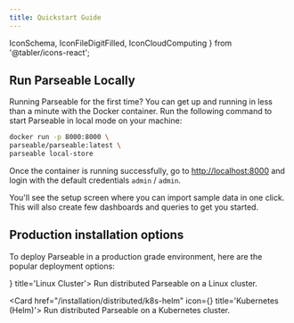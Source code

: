 ```yaml
---
title: Quickstart Guide
---
```

 IconSchema, IconFileDigitFilled, IconCloudComputing } from '@tabler/icons-react';

## Run Parseable Locally

Running Parseable for the first time? You can get up and running in less than a minute with the Docker container. Run the following command to start Parseable in local mode on your machine:

```bash
docker run -p 8000:8000 \
parseable/parseable:latest \
parseable local-store
```

Once the container is running successfully, go to [http://localhost:8000](http://localhost:8000) and login with the default credentials `admin` / `admin`.

You'll see the setup screen where you can import sample data in one click. This will also create few dashboards and queries to get you started.

## Production installation options

To deploy Parseable in a production grade environment, here are the popular deployment options:

<Cards>
<Card href="/installation/distributed/linux" icon={<IconSchema className="text-purple-600" />} title='Linux Cluster'>
Run distributed Parseable on a Linux cluster.
</Card>

<Card href="/installation/distributed/k8s-helm" icon={<IconCloudComputing className="text-purple-600" />} title='Kubernetes (Helm)'>
Run distributed Parseable on a Kubernetes cluster.
</Card>
</Cards>
